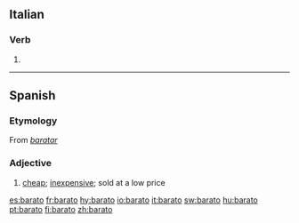 ==Italian==

===Verb===
{{it-pp|barat}}

# {{past participle of|[[barare#Italian|barare]]|lang=Italian}}

----

==Spanish==

===Etymology===
From ''[[baratar]]''

===Adjective===
{{es-adj|f=barata}}

# [[cheap]]; [[inexpensive]]; sold at a low price

[[es:barato]]
[[fr:barato]]
[[hy:barato]]
[[io:barato]]
[[it:barato]]
[[sw:barato]]
[[hu:barato]]
[[pt:barato]]
[[fi:barato]]
[[zh:barato]]